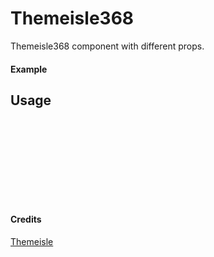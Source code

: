 
<Meta of={Themeisle368} title="Themeisle/Themeisle368" />

# Themeisle368

Themeisle368 component with different props.

#### Example

<Canvas of={Themeisle368.Primary} />

## Usage

```ts
import { Themeisle368 } from "yadl-ui";

const Example = () => {
  return (
      <Themeisle368 />
  );
};

export default Example;
```

#### Credits
[Themeisle](https://themeisle.com/illustrations/)
